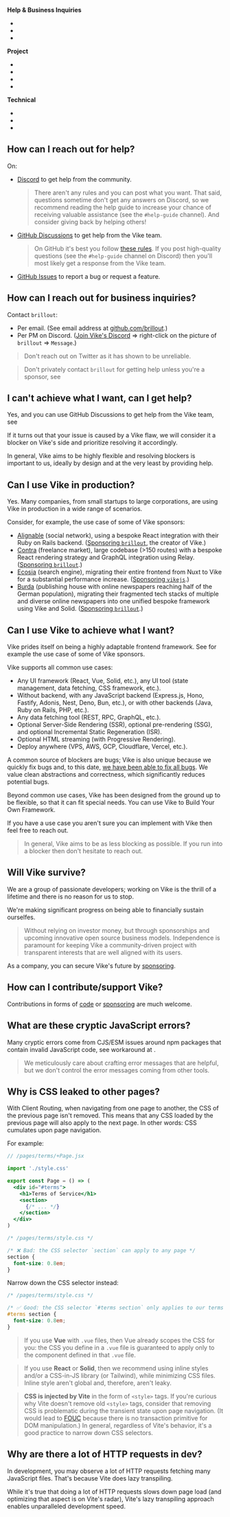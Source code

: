 
**Help & Business Inquiries**

- <Link href="#how-can-i-reach-out-for-help" doNotInferSectionTitle />
- <Link href="#how-can-i-reach-out-for-business-inquiries" doNotInferSectionTitle />
- <Link href="#i-can-t-achieve-what-i-want-can-i-get-help" doNotInferSectionTitle />

**Project**

- <Link href="#can-i-use-vike-in-production" doNotInferSectionTitle />
- <Link href="#will-vike-survive" doNotInferSectionTitle />
- <Link href="#can-i-use-vike-to-achieve-what-i-want" doNotInferSectionTitle />
- <Link href="#how-can-i-contribute-support-vike" doNotInferSectionTitle />

**Technical**

- <Link href="#what-are-these-cryptic-javascript-errors" doNotInferSectionTitle />
- <Link href="#why-is-css-leaked-to-other-pages" doNotInferSectionTitle />
- <Link href="#why-are-there-a-lot-of-http-requests-in-dev" doNotInferSectionTitle />


## How can I reach out for help?

On:
- <a href={projectInfo.discordInvite}>Discord</a> to get help from the community.
  > There aren't any rules and you can post what you want. That said, questions sometime don't get any answers on Discord, so we recommend reading the help guide to increase your chance of receiving valuable assistance (see the `#help-guide` channel). And consider giving back by helping others!
- <a href={projectInfo.githubDiscussions}>GitHub Discussions</a> to get help from the Vike team.
  > On GitHub it's best you follow [these rules](https://brillout.github.io/rules/). If you post high-quality questions (see the `#help-guide` channel on Discord) then you'll most likely get a response from the Vike team.
- [GitHub Issues](https://github.com/vikejs/vike/issues) to report a bug or request a feature.


## How can I reach out for business inquiries?

Contact `brillout`:
 - Per email. (See email address at [github.com/brillout](https://github.com/brillout).)
 - Per PM on Discord. ([Join Vike's Discord](https://discord.com/invite/hfHhnJyVg8) => right-click on the picture of `brillout` => `Message`.)

> Don't reach out on Twitter as it has shown to be unreliable.

> Don't privately contact `brillout` for getting help unless you're a sponsor, see <Link href="#how-can-i-reach-out-for-help" doNotInferSectionTitle />


## I can't achieve what I want, can I get help?

Yes, and you can use GitHub Discussions to get help from the Vike team, see <Link href="#how-can-i-reach-out-for-help" doNotInferSectionTitle />

If it turns out that your issue is caused by a Vike flaw, we will consider it a blocker on Vike's side and prioritize resolving it accordingly.

In general, Vike <Link href="#can-i-use-vike-to-achieve-what-i-want">aims to be highly flexible</Link> and resolving blockers is important to us, ideally by design and at the very least by providing help.


## Can I use Vike in production?

Yes. Many companies, from small startups to large corporations, are using Vike in production in a wide range of scenarios.

Consider, for example, the use case of some of Vike sponsors:
 - [Alignable](https://www.alignable.com) (social network), using a bespoke React integration with their Ruby on Rails backend.
   ([Sponsoring `brillout`](https://github.com/AlignableUser#:~:text=www.alignable.com-,Sponsoring,-Achievements), the creator of Vike.)
 - [Contra](https://contra.com) (freelance market), large codebase (>150 routes) with a bespoke React rendering strategy and GraphQL integration using Relay.
   ([Sponsoring `brillout`](https://github.com/contra#:~:text=of%20this%20organization.-,Sponsoring,-Top%20languages).)
 - [Ecosia](https://www.ecosia.org) (search engine), migrating their entire frontend from Nuxt to Vike for a substantial performance increase.
   ([Sponsoring `vikejs`](https://github.com/Ecosia#:~:text=People-,Sponsoring,-Top%20languages).)
 - [Burda](https://www.burda-forward.de) (publishing house with online newspapers reaching half of the German population), migrating their fragmented tech stacks of multiple and diverse online newspapers into one unified bespoke framework using Vike and Solid.
   ([Sponsoring `brillout`](https://github.com/BurdaForward#:~:text=People-,Sponsoring,-Top%20languages).)


## Can I use Vike to achieve what I want?

Vike prides itself on being a highly adaptable frontend framework. See for example the <Link href="#can-i-use-vike-in-production">use case of some of Vike sponsors</Link>.

Vike supports all common use cases:
 - <Link href="/ui-frameworks">Any UI framework</Link> (React, Vue, Solid, etc.), <Link href="/integration">any UI tool</Link> (state management, data fetching, CSS framework, etc.).
 - <Link href="/pre-rendering#should-i-pre-render">Without backend</Link>, with <Link href="/servers">any JavaScript backend</Link> (Express.js, Hono, Fastify, Adonis, Nest, Deno, Bun, etc.), or <Link href="/backends">with other backends</Link> (Java, Ruby on Rails, PHP, etc.).
 - <Link href="/data-tools">Any data fetching tool</Link> (REST, RPC, GraphQL, etc.).
 - Optional <Link href="/ssr">Server-Side Rendering (SSR)</Link>, optional <Link href="/pre-rendering">pre-rendering (SSG)</Link>, and optional <Link href="/vercel#vite-plugin-vercel">Incremental Static Regeneration (ISR)</Link>.
 - Optional <Link href="/stream">HTML streaming</Link> (with <Link href="/streaming#progressive-rendering">Progressive Rendering</Link>).
 - <Link href="/deploy">Deploy anywhere</Link> (VPS, AWS, GCP, Cloudflare, Vercel, etc.).

A common source of blockers are bugs; Vike is also unique because we quickly fix bugs and, to this date, [we have been able to fix all bugs](https://github.com/vikejs/vike/issues?q=is%3Aissue+is%3Aopen+label%3A%22bug+%3Aboom%3A%22). We value clean abstractions and correctness, which significantly reduces potential bugs.

Beyond common use cases, Vike has been designed from the ground up to be flexible, so that it can fit special needs. You can use Vike to <Link href="/build-your-own-framework">Build Your Own Framework</Link>.

If you have a use case you aren't sure you can implement with Vike then <Link href="#how-can-i-reach-out-for-help">feel free to reach out</Link>.

> In general, Vike aims to be as less blocking as possible. If you run into a blocker then <Link href="#i-can-t-achieve-what-i-want-can-i-get-help">don't hesitate to reach out</Link>.


## Will Vike survive?

We are a group of passionate developers; working on Vike is the thrill of a lifetime and there is no reason for us to stop.

We're making significant progress on being able to financially sustain ourselfes.

> Without relying on investor money, but through sponsorships and upcoming innovative open source business models.
> Independence is paramount for keeping Vike a community-driven project with transparent interests that are well aligned with its users.

As a company, you can secure Vike's future by [sponsoring](https://github.com/vikejs/vike/issues/1350).


## How can I contribute/support Vike?

Contributions in forms of [code](https://github.com/vikejs/vike/issues/1349) or [sponsoring](https://github.com/vikejs/vike/issues/1350) are much welcome.


## What are these cryptic JavaScript errors?

Many cryptic errors come from CJS/ESM issues around npm packages that contain invalid JavaScript code, see workaround at <Link href="/broken-npm-package" />.

> We meticulously care about crafting error messages that are helpful, but we don't control the error messages coming from other tools.


## Why is CSS leaked to other pages?

With <Link href="/client-routing">Client Routing</Link>, when navigating from one page to another, the CSS of the previous page isn't removed. This means that any CSS loaded by the previous page will also apply to the next page. In other words: CSS cumulates upon page navigation.

For example:

```jsx
// /pages/terms/+Page.jsx

import './style.css'

export const Page = () => (
  <div id="#terms">
    <h1>Terms of Service</h1>
    <section>
      {/* ... */}
    </section>
  </div>
)
```

```css
/* /pages/terms/style.css */

/* ❌ Bad: the CSS selector `section` can apply to any page */
section {
  font-size: 0.8em;
}
```

Narrow down the CSS selector instead:

```css
/* /pages/terms/style.css */

/* ✅ Good: the CSS selector `#terms section` only applies to our terms page */
#terms section {
  font-size: 0.8em;
}
```

> If you use **Vue** with `.vue` files, then Vue already scopes the CSS for you: the CSS you define in a `.vue` file is guaranteed to apply only to the component defined in that `.vue` file.

> If you use **React** or **Solid**, then we recommend using inline styles and/or a CSS-in-JS library (or Tailwind), while minimizing CSS files. Inline style aren't global and, therefore, aren't leaky.

> **CSS is injected by Vite** in the form of `<style>` tags. If you're curious why Vite doesn't remove old `<style>` tags, consider that removing CSS is problematic during the transient state upon page navigation. (It would lead to [FOUC](https://en.wikipedia.org/wiki/Flash_of_unstyled_content) because there is no transaction primitive for DOM manipulation.) In general, regardless of Vite's behavior, it's a good practice to narrow down CSS selectors.


## Why are there a lot of HTTP requests in dev?

In development, you may observe a lot of HTTP requests fetching many JavaScript files.
That's because <Link href="/lazy-transpiling">Vite does lazy transpiling</Link>.

While it's true that doing a lot of HTTP requests slows down page load (and optimizing that aspect is on Vite's radar), Vite's lazy transpiling approach enables unparalleled development speed.
